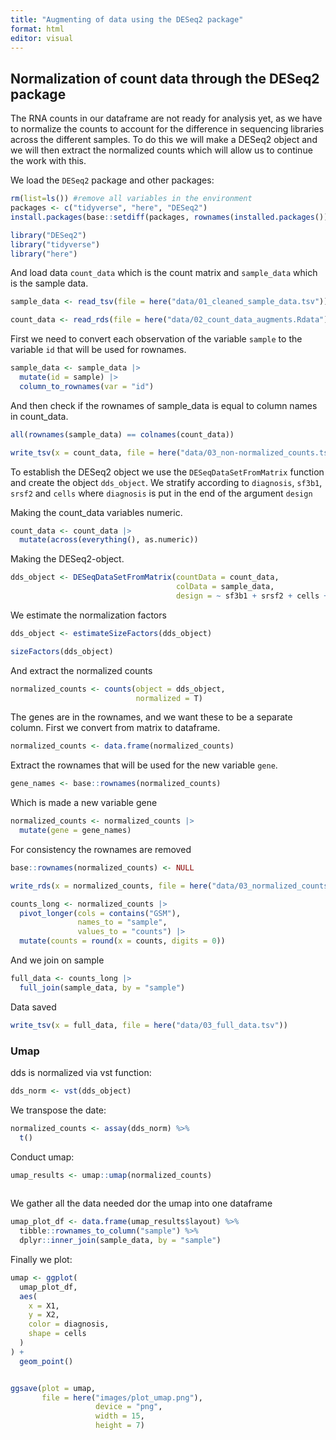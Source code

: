 ```yaml
---
title: "Augmenting of data using the DESeq2 package"
format: html
editor: visual
---
```


## Normalization of count data through the DESeq2 package

The RNA counts in our dataframe are not ready for analysis yet, as we have to normalize the counts to account for the difference in sequencing libraries across the different samples. To do this we will make a DESeq2 object and we will then extract the normalized counts which will allow us to continue the work with this.

We load the `DESeq2` package and other packages:

```r
rm(list=ls()) #remove all variables in the environment
packages <- c("tidyverse", "here", "DESeq2")
install.packages(base::setdiff(packages, rownames(installed.packages())))

library("DESeq2")
library("tidyverse")
library("here")
```

And load data `count_data` which is the count matrix and `sample_data` which is the sample data.

```r
sample_data <- read_tsv(file = here("data/01_cleaned_sample_data.tsv"))

count_data <- read_rds(file = here("data/02_count_data_augments.Rdata"))
```

First we need to convert each observation of the variable `sample` to the variable `id` that will be used for rownames.

```r
sample_data <- sample_data |>
  mutate(id = sample) |> 
  column_to_rownames(var = "id")
```

And then check if the rownames of sample_data is equal to column names in count_data.

```r
all(rownames(sample_data) == colnames(count_data))

write_tsv(x = count_data, file = here("data/03_non-normalized_counts.tsv"))
```

To establish the DESeq2 object we use the `DESeqDataSetFromMatrix` function and create the object `dds_object`. We stratify according to `diagnosis`, `sf3b1`, `srsf2` and `cells` where `diagnosis` is put in the end of the argument `design`

Making the count_data variables numeric.

```r
count_data <- count_data |> 
  mutate(across(everything(), as.numeric))
```

Making the DESeq2-object.

```r
dds_object <- DESeqDataSetFromMatrix(countData = count_data, 
                                     colData = sample_data, 
                                     design = ~ sf3b1 + srsf2 + cells + diagnosis)
```

We estimate the normalization factors

```r
dds_object <- estimateSizeFactors(dds_object)

sizeFactors(dds_object)
```

And extract the normalized counts

```r
normalized_counts <- counts(object = dds_object, 
                            normalized = T)
```

The genes are in the rownames, and we want these to be a separate column. First we convert from matrix to dataframe.

```r
normalized_counts <- data.frame(normalized_counts)
```

Extract the rownames that will be used for the new variable `gene`.

```r
gene_names <- base::rownames(normalized_counts)

```

Which is made a new variable gene

```r
normalized_counts <- normalized_counts |> 
  mutate(gene = gene_names)
```

For consistency the rownames are removed

```r
base::rownames(normalized_counts) <- NULL

write_rds(x = normalized_counts, file = here("data/03_normalized_counts.Rdata"))
```

```r
counts_long <- normalized_counts |> 
  pivot_longer(cols = contains("GSM"), 
               names_to = "sample", 
               values_to = "counts") |> 
  mutate(counts = round(x = counts, digits = 0))
```

And we join on sample

```r
full_data <- counts_long |> 
  full_join(sample_data, by = "sample")
```

Data saved

```r
write_tsv(x = full_data, file = here("data/03_full_data.tsv"))
```



### Umap
dds is normalized via vst function:

```r
dds_norm <- vst(dds_object)
```

We transpose the date:

```r

normalized_counts <- assay(dds_norm) %>%
  t()
```

Conduct umap:

```r
umap_results <- umap::umap(normalized_counts)
  
```

We gather all the data needed dor the umap into one dataframe

```r

umap_plot_df <- data.frame(umap_results$layout) %>%
  tibble::rownames_to_column("sample") %>%
  dplyr::inner_join(sample_data, by = "sample")
```

Finally we plot:

```r
umap <- ggplot(
  umap_plot_df,
  aes(
    x = X1,
    y = X2,
    color = diagnosis,
    shape = cells
  )
) +
  geom_point()


ggsave(plot = umap, 
       file = here("images/plot_umap.png"), 
                   device = "png", 
                   width = 15, 
                   height = 7)
```

